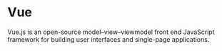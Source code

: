 # Vue

Vue.js is an open-source model–view–viewmodel front end JavaScript framework for building user interfaces and single-page applications.